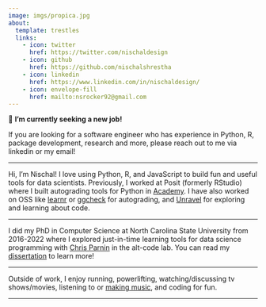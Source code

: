 ```yaml
---
image: imgs/propica.jpg
about:
  template: trestles
  links:
    - icon: twitter
      href: https://twitter.com/nischaldesign
    - icon: github
      href: https://github.com/nischalshrestha
    - icon: linkedin
      href: https://www.linkedin.com/in/nischaldesign/
    - icon: envelope-fill
      href: mailto:nsrocker92@gmail.com
---
```


📢 **I'm currently seeking a new job!** 

If you are looking for a software engineer who has experience in Python, R, package development, research and more,
please reach out to me via linkedin or my email! 

---

Hi, I'm Nischal! I love using Python, R, and JavaScript to build fun and useful tools for data scientists. Previously, I worked at Posit (formerly RStudio) where I built autograding tools for Python in [Academy](https://www.rstudio.com/academy/).
I have also worked on OSS like [learnr](https://rstudio.github.io/learnr/index.html) or [ggcheck](https://github.com/rstudio/ggcheck/) for autograding, and [Unravel](https://github.com/nischalshrestha/Unravel) for exploring and learning about code.

---

I did my PhD in Computer Science at North Carolina State University from 2016-2022 where I explored just-in-time learning tools for data science programming with [Chris Parnin](http://chrisparnin.me) in the alt-code lab. You can read my [dissertation](https://repository.lib.ncsu.edu/handle/1840.20/39802?show=full) to learn more! 

---

Outside of work, I enjoy running, powerlifting, watching/discussing tv shows/movies, listening to or [making music](music/music.qmd), and coding for fun.

---